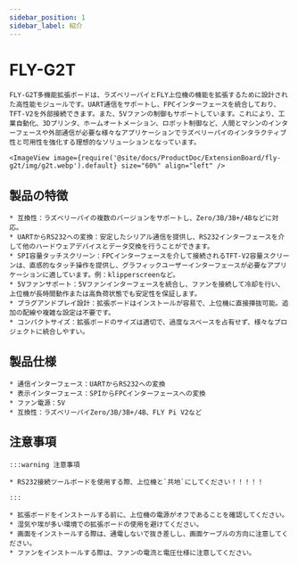 ```yaml
---
sidebar_position: 1
sidebar_label: 紹介
---
```


# FLY-G2T

    FLY-G2T多機能拡張ボードは、ラズベリーパイとFLY上位機の機能を拡張するために設計された高性能モジュールです。UART通信をサポートし、FPCインターフェースを統合しており、TFT-V2を外部接続できます。また、5Vファンの制御もサポートしています。これにより、工業自動化、3Dプリンタ、ホームオートメーション、ロボット制御など、人間とマシンのインターフェースや外部通信が必要な様々なアプリケーションでラズベリーパイのインタラクティブ性と可用性を強化する理想的なソリューションとなっています。

    <ImageView image={require('@site/docs/ProductDoc/ExtensionBoard/fly-g2t/img/g2t.webp').default} size="60%" align="left" />

## 製品の特徴

    * 互換性：ラズベリーパイの複数のバージョンをサポートし、Zero/3B/3B+/4Bなどに対応。
    * UARTからRS232への変換：安定したシリアル通信を提供し、RS232インターフェースを介して他のハードウェアデバイスとデータ交換を行うことができます。
    * SPI容量タッチスクリーン：FPCインターフェースを介して接続されるTFT-V2容量スクリーンは、直感的なタッチ操作を提供し、グラフィックユーザーインターフェースが必要なアプリケーションに適しています。例：klipperscreenなど。
    * 5Vファンサポート：5Vファンインターフェースを統合し、ファンを接続して冷却を行い、上位機が長時間動作または高負荷状態でも安定性を保証します。
    * プラグアンドプレイ設計：拡張ボードはインストールが容易で、上位機に直接挿抜可能。追加の配線や複雑な設定は不要です。
    * コンパクトサイズ：拡張ボードのサイズは適切で、過度なスペースを占有せず、様々なプロジェクトに統合しやすい。

## 製品仕様

    * 通信インターフェース：UARTからRS232への変換
    * 表示インターフェース：SPIからFPCインターフェースへの変換
    * ファン電源：5V
    * 互換性：ラズベリーパイZero/3B/3B+/4B、FLY Pi V2など

## 注意事項

    :::warning 注意事項

    * RS232接続ツールボードを使用する際、上位機と`共地`にしてください！！！！！

    :::

    * 拡張ボードをインストールする前に、上位機の電源がオフであることを確認してください。
    * 湿気や埃が多い環境での拡張ボードの使用を避けてください。
    * 画面をインストールする際は、通電しないで抜き差しし、画面ケーブルの方向に注意してください。
    * ファンをインストールする際は、ファンの電流と電圧仕様に注意してください。